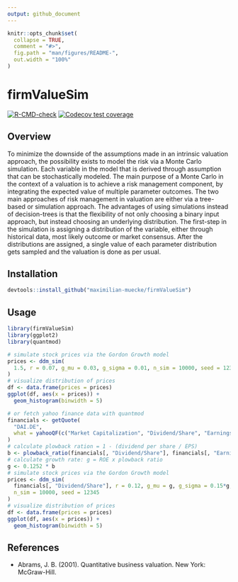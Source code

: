 ```yaml
---
output: github_document
---
```


<!-- README.md is generated from README.Rmd. Please edit that file -->

```r
knitr::opts_chunk$set(
  collapse = TRUE,
  comment = "#>",
  fig.path = "man/figures/README-",
  out.width = "100%"
)
```

# firmValueSim

<!-- badges: start -->
[![R-CMD-check](https://github.com/maximilian-muecke/firmValueSim/workflows/R-CMD-check/badge.svg)](https://github.com/maximilian-muecke/firmValueSim/actions)
[![Codecov test coverage](https://codecov.io/gh/maximilian-muecke/firmValueSim/branch/master/graph/badge.svg)](https://codecov.io/gh/maximilian-muecke/firmValueSim?branch=master)
<!-- badges: end -->

## Overview

To minimize the downside of the assumptions made in an intrinsic valuation approach, the possibility exists to model the risk via a Monte Carlo simulation. Each variable in the model that is derived through assumption that can be stochastically modeled. The main purpose of a Monte Carlo in the context of a valuation is to achieve a risk management component, by integrating the expected value of multiple parameter outcomes. The two main approaches of risk management in valuation are either via a tree-based or simulation approach. The advantages of using simulations instead of decision-trees is that the flexibility of not only choosing a binary input approach, but instead choosing an underlying distribution. The first-step in the simulation is assigning a distribution of the variable, either through historical data, most likely outcome or market consensus. After the distributions are assigned, a single value of each parameter distribution gets sampled and the valuation is done as per usual.

## Installation

```r
devtools::install_github("maximilian-muecke/firmValueSim")
```

## Usage

```r
library(firmValueSim)
library(ggplot2)
library(quantmod)

# simulate stock prices via the Gordon Growth model
prices <- ddm_sim(
  1.5, r = 0.07, g_mu = 0.03, g_sigma = 0.01, n_sim = 10000, seed = 12345
)
# visualize distribution of prices
df <- data.frame(prices = prices)
ggplot(df, aes(x = prices)) +
  geom_histogram(binwidth = 5)

# or fetch yahoo finance data with quantmod
financials <- getQuote(
  "DAI.DE",
  what = yahooQF(c("Market Capitalization", "Dividend/Share", "Earnings/Share"))
)
# calculate plowback ration = 1 - (dividend per share / EPS)
b <- plowback_ratio(financials[, "Dividend/Share"], financials[, "Earnings/Share"])
# calculate growth rate: g = ROE x plowback ratio
g <- 0.1252 * b
# simulate stock prices via the Gordon Growth model
prices <- ddm_sim(
  financials[, "Dividend/Share"], r = 0.12, g_mu = g, g_sigma = 0.15*g,
  n_sim = 10000, seed = 12345
)
# visualize distribution of prices
df <- data.frame(prices = prices)
ggplot(df, aes(x = prices)) +
  geom_histogram(binwidth = 5)
```

## References

- Abrams, J. B. (2001). Quantitative business valuation. New York: McGraw-Hill.